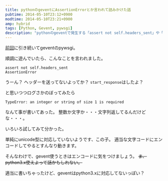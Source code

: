 ```yaml
---
title: pythonのgeventにAssertionErrorとか言われて詰みかけた話
pubtime: 2014-05-10T23:12+0900
modtime: 2014-05-10T23:21+0900
amp: hybrid
tags: [Python, Gevent, pywsgi]
description: "pythonのgeventで発生する「assert not self.headers_sent」や「TypeError: an integer or string of size 1 is required」とかいうエラーへの対処方法です。"
---
```


[前回](/blog/2014/05/python-gevent-websocket)に引き続いてgeventのpywsgi。

順調に遊んでいたら、こんなことを言われました。
```
assert not self.headers_sent
AssertionError
```
うーん？ ヘッダーを送ってないよってか？ `start_response`はしたよ？

と思いつつログさかのぼってみたら
```
TypeError: an integer or string of size 1 is required
```
なんて事が書いてあった。
整数か文字か・・・文字列返してるんだけどな・・・。

いろいろ試してみて分かった。

単純にunicode型に対応していないようです、この子。
適当な文字コードにエンコードしてやるとすんなり動きます。

そんなわけで、gevent使うときはエンコードに気をつけましょう。
~~ま、python3.x使えよって話かもしれない。~~

<PS date="2014-05-10T23:21+0900" level={1}>

適当に書いちゃったけど、geventはpython3.xに対応してないっぽい？

</PS>
